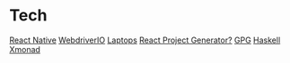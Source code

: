 = Tech =
[[React Native]]
[[WebdriverIO]]
[[Laptops]]
[[React Project Generator?]]
[[GPG]]
[[Haskell]]
[[Xmonad]]
